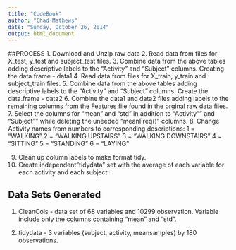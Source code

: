 ```yaml
---
title: "CodeBook"
author: "Chad Mathews"
date: "Sunday, October 26, 2014"
output: html_document
---
```

##PROCESS
1. Download and Unzip raw data
2. Read data from files for X_test, y_test and subject_test files.
3. Combine data from the above tables adding descriptive labels to the 
   "Activity" and "Subject" columns. Creating the data.frame - data1
4. Read data from files for X_train, y_train and subject_train files.
5. Combine data from the above tables adding descriptive 
   labels to the "Activity" and "Subject" columns. Create the data.frame - data2
6. Combine the data1 and data2 files adding labels 
   to the remaining columns from the Features file found in the orginal raw data files. 
7. Select the columns for "mean" and "std" in addition 
   to "Activity"" and "Subject"" while deleting the uneeded "meanFreq()" columns.
8. Change Activity names from numbers to corresponding descriptions:
        1 = "WALKING"
        2 = "WALKING UPSTAIRS"
        3 = "WALKING DOWNSTAIRS"
        4 = "SITTING"
        5 = "STANDING"
        6 = "LAYING"
        
9. Clean up column labels to make format tidy. 
10. Create independent"tidydata" set with the average 
    of each variable for each activity and each subject. 
    


## Data Sets Generated
1. CleanCols - data set of 68 variables and 10299 observation. Variable include only the columns   containing "mean" and "std".

2. tidydata - 3 variables (subject, activity, meansamples) by 180 observations.     



